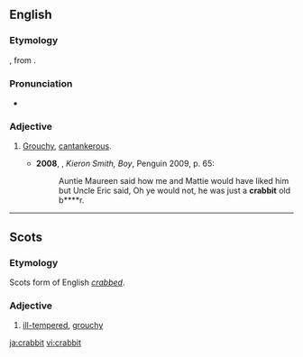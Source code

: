 ==English==

===Etymology===
{{etyl|sco|en}} {{term|crabbit|lang=sco}}, from {{term|crab}}.

===Pronunciation===
* {{a|UK}} {{IPA|/ˈkɹabɪt/}}

===Adjective===
{{en-adj}}

# {{context|Scotland}} [[grouchy|Grouchy]], [[cantankerous]].
#* '''2008''', {{w|James Kelman}}, ''Kieron Smith, Boy'', Penguin 2009, p. 65:
#*: Auntie Maureen said how me and Mattie would have liked him but Uncle Eric said, Oh ye would not, he was just a '''crabbit''' old b****r.

----

==Scots==

===Etymology===
Scots form of English ''[[crabbed]]''.

===Adjective===
{{sco-adj}}

# [[ill-tempered]], [[grouchy]]

[[ja:crabbit]]
[[vi:crabbit]]